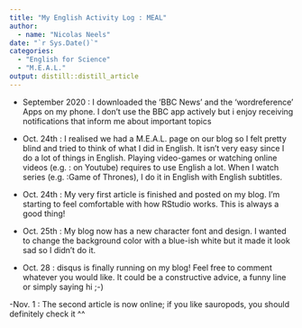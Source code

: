 ```yaml
---
title: "My English Activity Log : MEAL"
author:
  - name: "Nicolas Neels" 
date: "`r Sys.Date()`"
categories:
  - "English for Science"
  - "M.E.A.L."
output: distill::distill_article
---
```


- September 2020 : I downloaded the 'BBC News' and the 'wordreference' Apps on my phone. I don't use the BBC app actively but i enjoy receiving notifications that inform me about important topics

- Oct. 24th : I realised we had a M.E.A.L. page on our blog so I felt pretty blind and tried to think of what I did in English. It isn't very easy since I do a lot of things in English. Playing video-games or watching online videos (e.g. : on Youtube) requires to use English a lot. When I watch series (e.g. :Game of Thrones), I do it in English with English subtitles.

- Oct. 24th : My very first article is finished and posted on my blog. I'm starting to feel comfortable with how RStudio works. This is always a good thing!

- Oct. 25th : My blog now has a new character font and design. I wanted to change the background color with a blue-ish white but it made it look sad so I didn't do it.

- Oct. 28 : disqus is finally running on my blog! Feel free to comment whatever you would like. It could be a constructive advice, a funny line or simply saying hi ;-)

-Nov. 1 : The second article is now online; if you like sauropods, you should definitely check it ^^
